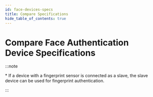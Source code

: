 ```yaml
---
id: face-devices-specs
title: Compare Specifications
hide_table_of_contents: true
---
```


# Compare Face Authentication Device Specifications


:::note

\* If a device with a fingerprint sensor is connected as a slave, the slave device can be used for fingerprint authentication.

:::

<RenderTableSpecs data={fData} />